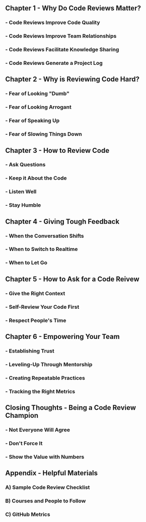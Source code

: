 <div class="leftie">

## Chapter 1 - Why Do Code Reviews Matter?

### - Code Reviews Improve Code Quality

### - Code Reviews Improve Team Relationships

### - Code Reviews Facilitate Knowledge Sharing

### - Code Reviews Generate a Project Log

## Chapter 2 - Why is Reviewing Code Hard?

### - Fear of Looking "Dumb"

### - Fear of Looking Arrogant

### - Fear of Speaking Up

### - Fear of Slowing Things Down

## Chapter 3 - How to Review Code

### - Ask Questions

### - Keep it About the Code

### - Listen Well

### - Stay Humble

## Chapter 4 - Giving Tough Feedback

### - When the Conversation Shifts

### - When to Switch to Realtime

### - When to Let Go

</div>

<div class="rightie">

## Chapter 5 - How to Ask for a Code Reivew

### - Give the Right Context

### - Self-Review Your Code First

### - Respect People's Time

## Chapter 6 - Empowering Your Team

### - Establishing Trust 

### - Leveling-Up Through Mentorship

### - Creating Repeatable Practices

### - Tracking the Right Metrics

## Closing Thoughts - Being a Code Review Champion

### - Not Everyone Will Agree

### - Don't Force It

### - Show the Value with Numbers

## Appendix - Helpful Materials

### A) Sample Code Review Checklist

### B) Courses and People to Follow

### C) GitHub Metrics

</div>